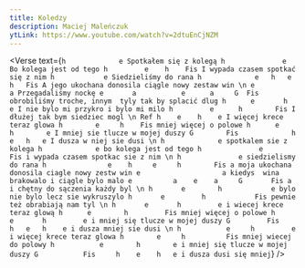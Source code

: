 ```yaml
---
title: Koledzy
description: Maciej Maleńczuk
ytLink: https://www.youtube.com/watch?v=2dtuEnCjNZM
---
```



<Verse
  text={`
h             e
Spotkałem się z kolegą
h              e
Bo kolega jest od tego
h         e    h    Fis
I wypada czasem spotkać się z nim
h            e
Siedzieliśmy do rana
h             e   h   e   h   Fis
A jego ukochana donosila ciągle nowy zestaw win
\n
e           a
Przegadaliśmy nockę
e       a           e      a     G  Fis
 obrobiliśmy troche, innym  tyly tak by splacić dlug
h      e       h        e
I nie bylo mi przykro i bylo mi milo
h         e      h        Fis
I dłużej tak bym siedziec mogl
\n
Ref
h    e    h    e
I więcej krece teraz glowa
h        e     h    Fis
mniej więcej o polowe
h      e      h        e
I mniej sie tlucze w mojej duszy
G        Fis             h   e   h   e
I dusza w niej sie dusi
\n
h             e
spotkalem sie z kolega
h             e
bo kolega jest od tego
h              e           Fis
i wypada czasem spotkac sie z nim
\n
h              e
siedzielismy do rana
h               e    h     e     h        Fis
a moja ukochana donosila ciagle nowy zestw win
e                    a
kiedys  wina brakowalo i ciągle bylo malo
e          a    e    a     G       Fis
a i chętny do sączenia każdy byl
\n
h       e        h            e
bylo nie bylo lecz sie wykruszylo
h       e         h            Fis
pewnie też obrabiają nam tyl
\n
h       e       h         e
i wiecej krece teraz glową
h      e        h         Fis
mniej więcej o polowe
h       e       h         e
i mniej się tlucze w mojej duszy
G         Fis         h   e   h    e
i dusza mniej sie dusi
\n
h           e     h         e
i więcej krece teraz glowa
 h        e     h          Fis
mniej wiecej do polowy
h           e        h        e
i mniej się tlucze w mojej duszy
G           Fis     h    e    h   e
i dusza dusi się mniej
`}
/>
